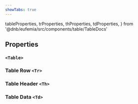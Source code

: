 ```yaml
---
showTabs: true
---
```


  tableProperties,
  trProperties,
  thProperties,
  tdProperties,
} from '@dnb/eufemia/src/components/table/TableDocs'

## Properties

### `<Table>`

<PropertiesTable props={tableProperties} showDefaultValue />

### Table Row `<Tr>`

<PropertiesTable props={trProperties} showDefaultValue />

### Table Header `<Th>`

<PropertiesTable props={thProperties} showDefaultValue />

### Table Data `<Td>`

<PropertiesTable props={tdProperties} showDefaultValue />
